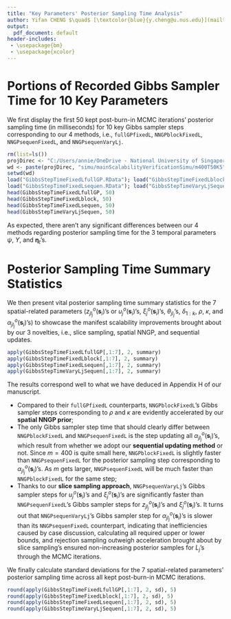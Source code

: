 ```yaml
---
title: "Key Parameters' Posterior Sampling Time Analysis"
author: Yifan CHENG $\quad$ [\textcolor{blue}{y.cheng@u.nus.edu}](mailto:y.cheng@u.nus.edu)  
output:
  pdf_document: default
header-includes: 
 - \usepackage{bm}
 - \usepackage{xcolor}
---
```


# Portions of Recorded Gibbs Sampler Time for 10 Key Parameters
We first display the first 50 kept post-burn-in MCMC iterations' posterior sampling time (in milliseconds) for 10 key Gibbs sampler steps corresponding to our 4 methods, i.e., `fullGPfixedL`, `NNGPblockFixedL`, `NNGPsequenFixedL`, and `NNGPsequenVaryLj`.
```r
rm(list=ls())
projDirec <- "C:/Users/annie/OneDrive - National University of Singapore/Documents/PhD/research/spatempBFA"
wd <- paste(projDirec, "simu/mainScalabilityVerificationSimu/m400T50K5", sep = "/")
setwd(wd)
load("GibbsStepTimeFixedLfullGP.RData"); load("GibbsStepTimeFixedLblock.RData")
load("GibbsStepTimeFixedLsequen.RData"); load("GibbsStepTimeVaryLjSequen.RData")
head(GibbsStepTimeFixedLfullGP, 50)
head(GibbsStepTimeFixedLblock, 50)
head(GibbsStepTimeFixedLsequen, 50)
head(GibbsStepTimeVaryLjSequen, 50)
```   
As expected, there aren't any significant differences between our 4 methods regarding posterior sampling time for the 3 temporal parameters $\psi$, $\Upsilon$, and $\bm{\eta}_t$'s.

# Posterior Sampling Time Summary Statistics
We then present vital posterior sampling time summary statistics for the 7 spatial-related parameters ($z_{jl_j}^o(\bm{s}_{i})$'s or $u_j^o(\bm{s}_{i})$'s, $\xi_j^o(\bm{s}_{i})$'s, $\theta_{jl_j}$'s, $\delta_{1:k}$, $\rho$, $\kappa$, and $\alpha_{jl_j}^o(\bm{s}_{i})$'s) to showcase the manifest scalability improvements brought about by our 3 novelties, i.e., slice sampling, spatial NNGP, and sequential updates.
```r
apply(GibbsStepTimeFixedLfullGP[,1:7], 2, summary)
apply(GibbsStepTimeFixedLblock[,1:7], 2, summary)
apply(GibbsStepTimeFixedLsequen[,1:7], 2, summary)
apply(GibbsStepTimeVaryLjSequen[,1:7], 2, summary)
```
The results correspond well to what we have deduced in Appendix H of our manuscript. 

- Compared to their `fullGPfixedL` counterparts, `NNGPblockFixedL`'s Gibbs sampler steps corresponding to $\rho$ and $\kappa$ are evidently accelerated by our **spatial NNGP prior**;
- The only Gibbs sampler step time that should clearly differ between `NNGPblockFixedL` and `NNGPsequenFixedL` is the step updating all $\alpha_{jl_j}^o(\bm{s}_{i})$'s, which result from whether we adopt our **sequential updating method** or not. Since $m=400$ is quite small here, `NNGPblockFixedL` is slightly faster than `NNGPsequenFixedL` for the posterior sampling step corresponding to $\alpha_{jl_j}^o(\bm{s}_{i})$'s. As $m$ gets larger, `NNGPsequenFixedL` will be much faster than `NNGPblockFixedL` for the same step;
- Thanks to our **slice sampling approach**, `NNGPsequenVaryLj`'s Gibbs sampler steps for $u_j^o(\bm{s}_{i})$'s and $\xi_j^o(\bm{s}_{i})$'s are significantly faster than `NNGPsequenFixedL`'s Gibbs sampler steps for $z_{jl_j}^o(\bm{s}_{i})$'s and $\xi_j^o(\bm{s}_{i})$'s. It turns out that `NNGPsequenVaryLj`'s Gibbs sampler step for $\alpha_{jl_j}^o(\bm{s}_{i})$'s is slower than its `NNGPsequenFixedL` counterpart, indicating that inefficiencies caused by case discussion, calculating all required upper or lower bounds, and rejection sampling outweigh acceleration brought about by slice sampling's ensured non-increasing posterior samples for $L_j$'s through the MCMC iterations.

We finally calculate standard deviations for the 7 spatial-related parameters' posterior sampling time across all kept post-burn-in MCMC iterations.
```r
round(apply(GibbsStepTimeFixedLfullGP[,1:7], 2, sd), 5)
round(apply(GibbsStepTimeFixedLblock[,1:7], 2, sd), 5)
round(apply(GibbsStepTimeFixedLsequen[,1:7], 2, sd), 5)
round(apply(GibbsStepTimeVaryLjSequen[,1:7], 2, sd), 5)
```





     
     


     




